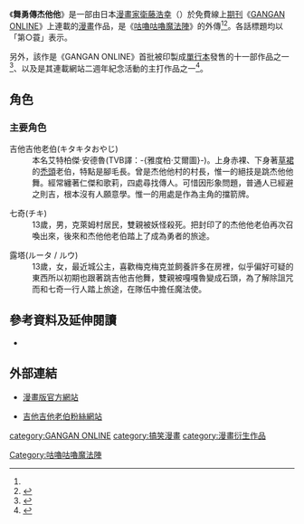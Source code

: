 {{noteTA
|G1=咕嚕咕嚕魔法陣
|T=zh-hans:舞勇傳吉它吉它; zh-tw:舞勇傳吉他吉他;zh-hk:舞勇傳杰他他
|1=zh-hans:吉它吉它;zh-tw:吉他吉他;zh-hk:杰他他
|2=zh-hans:奇基;zh-tw:七奇;zh-hk:奇基
}}
{{Infobox animanga/Headerofja
| 標題= 舞勇傳杰他他
| 圖像= 
| 尺寸=
| 說明= 《舞勇傳杰他他》漫畫第一卷封面
| 日文名稱= 魔法陣グルグル外伝 舞勇伝キタキタ
| 英文名稱= STRANGE DANCE
| 假名= ぶゆうでんキタキタ
| 羅馬字= Buyuuden Kita Kita
| 類型= 搞笑、冒險、幻想、魔法
}}
{{Infobox animanga/name
|original= 
|official= 
|formal= 舞勇傳吉-{}-他吉-{}-他（{{flagicon|Taiwan}} [[青文出版社|青文出版社]]）
|common= 
}}
{{Infobox animanga/Manga
| 標題= 
| 作者= [[衛藤浩幸|衛藤浩幸]]
|出版社= {{flagicon|Japan}} [[史克威爾艾尼克斯|史克威爾艾尼克斯]]<br>{{flagicon|Taiwan}} [[青文出版社|青文出版社]]
|連載雜誌= {{flagicon|Japan}} [[GANGAN_ONLINE|GANGAN ONLINE]]
|label= {{flagicon|Japan}} GANGAN Comics ONLINE
|開始= 2008年10月2日<ref name="nari">{{Cite web|url= http://www.narinari.com/Nd/20080910283.html|title= スクウェア・エニックス、無料のWebマンガ誌「ガンガン ONLINE」創刊。|accessdate= 2011-01-13|work= {{lang|ja|モノメトロ編集部}}|publisher= Narinari.com|date= 2008-09-29|archive-date= 2011-11-24|archive-url= https://web.archive.org/web/20111124125136/http://www.narinari.com/Nd/20080910283.html|dead-url= no}}</ref>
|結束= 2012年10月4日
|冊數= 全7卷，共49蓑
}}
{{Infobox animanga/Other
|標題=關連作品
|內容=*[[咕嚕咕嚕魔法陣|咕嚕咕嚕魔法陣]]
}}
{{Infobox animanga/Footerofja}}
《'''舞勇傳杰他他'''》是一部由日本[[漫畫家|漫畫家]][[衛藤浩幸|衛藤浩幸]]（{{lang-ja|衛藤ヒロユキ}}）於免費線上[[期刊|期刊]]《[[GANGAN_ONLINE|GANGAN ONLINE]]》上連載的[[漫畫|漫畫]]作品，是《[[咕嚕咕嚕魔法陣|咕嚕咕嚕魔法陣]]》的外傳<ref name="nari"/><ref>{{Cite web|url= http://natalie.mu/comic/news/18084|title= 「舞勇伝キタキタ」1巻発売記念、未収録分を無料配信|accessdate= 2011-10-19|publisher= natalie.mu|date= 2009-06-27|archive-date= 2019-05-24|archive-url= https://web.archive.org/web/20190524134633/https://natalie.mu/comic/news/18084|dead-url= no}}</ref>。各話標題均以「第○蓑」表示。

另外，該作是《GANGAN ONLINE》首批被印製成[[單行本|單行本]]發售的十一部作品之一<ref>{{Cite web|url= http://natalie.mu/comic/news/17109|title= ガンガンONLINEから初単行本、一挙11タイトル|accessdate= 2011-10-19|publisher= natalie.mu|date= 2009-06-01|archive-date= 2013-06-29|archive-url= https://web.archive.org/web/20130629205025/http://natalie.mu/comic/news/17109|dead-url= no}}</ref>、以及是其連載網站二週年紀念活動的主打作品之一<ref>{{Cite web|url=http://www.square-enix.com/jp/magazine/ganganonline/event/2nd/|title=ガンガンONLINE 2周年 コミックスフェア|accessdate=2011-10-19|publisher=[[GANGAN_ONLINE|GANGAN ONLINE]]|deadurl=yes|archiveurl=https://web.archive.org/web/20111018142501/http://www.square-enix.com/jp/magazine/ganganonline/event/2nd/|archivedate=2011-10-18}}</ref>。

== 角色 ==
=== 主要角色 ===
;吉他吉他老伯(キタキタおやじ)
:本名艾特柏傑·安德魯(TVB譯：-{雅度柏·艾爾圖}-)。上身赤裸、下身著[[草裙|草裙]]的[[禿頭|禿頭]]老伯，特點是腳毛長。曾是杰他他村的村長，惟一的絕技是跳杰他他舞。經常纏著仁傑和歌莉，四處尋找傳人。可惜因形象問題，普通人已經避之則吉，根本沒有人願意學。惟一的用處是作為主角的擋箭牌。

;七奇(チキ)
:13歲，男，克萊姆村居民，雙親被妖怪殺死。把封印了的杰他他老伯再次召喚出來，後來和杰他他老伯踏上了成為勇者的旅途。

;露塔(ルータ / ルウ)
:13歲，女，最近城公主，喜歡梅克梅克並飼養許多在房裡，似乎偏好可疑的東西所以初期也跟著跳吉他吉他舞，雙親被嘎嘎魯變成石頭，為了解除詛咒而和七奇一行人踏上旅途，在隊伍中擔任魔法使。

==參考資料及延伸閱讀==
{{reflist}}
<div class="references-small">
*{{Cite web|url= http://natalie.mu/comic/news/44126|title= 衛藤ヒロユキ、女性誌コーラスでキタキタおやじ語る|accessdate= 2011-10-19|publisher= natalie.mu|date= 2011-01-28|language= ja|archive-date= 2016-07-02|archive-url= https://web.archive.org/web/20160702115948/http://natalie.mu/comic/news/44126|dead-url= no}}
</div>
==外部連結==
*{{ja}}[http://www.square-enix.com/jp/magazine/ganganonline/comic/kitakita 漫畫版官方網站] {{Wayback|url=http://www.square-enix.com/jp/magazine/ganganonline/comic/kitakita |date=20120510200049 }}
*{{zh-hant}}[http://www.facebook.com/kitakitaoldman 吉他吉他老伯粉絲網站]
{{DEFAULTSORT:Buyuuden Kita Kita}}
[[Category:咕嚕咕嚕魔法陣|Category:咕嚕咕嚕魔法陣]]
[[category:GANGAN_ONLINE|category:GANGAN ONLINE]]
[[category:搞笑漫畫|category:搞笑漫畫]]
[[category:漫畫衍生作品|category:漫畫衍生作品]]